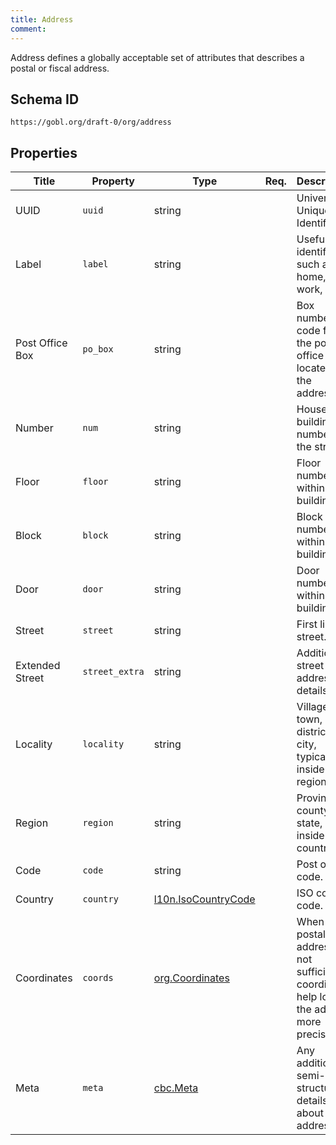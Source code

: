 ```yaml
---
title: Address
comment: 
---
```


Address defines a globally acceptable set of attributes that describes a postal or fiscal address.

## Schema ID

`https://gobl.org/draft-0/org/address`

## Properties

| Title           | Property       | Type                                                  | Req. | Description                                                                                    |
|-----------------|----------------|-------------------------------------------------------|------|------------------------------------------------------------------------------------------------|
| UUID            | `uuid`         | string                                                |      | Universally Unique Identifier.                                                                 |
| Label           | `label`        | string                                                |      | Useful identifier, such as home, work, etc.                                                    |
| Post Office Box | `po_box`       | string                                                |      | Box number or code for the post office box located at the address.                             |
| Number          | `num`          | string                                                |      | House or building number in the street.                                                        |
| Floor           | `floor`        | string                                                |      | Floor number within the building.                                                              |
| Block           | `block`        | string                                                |      | Block number within the building.                                                              |
| Door            | `door`         | string                                                |      | Door number within the building.                                                               |
| Street          | `street`       | string                                                |      | First line of street.                                                                          |
| Extended Street | `street_extra` | string                                                |      | Additional street address details.                                                             |
| Locality        | `locality`     | string                                                |      | Village, town, district, or city, typically inside a region.                                   |
| Region          | `region`       | string                                                |      | Province, county, or state, inside a country.                                                  |
| Code            | `code`         | string                                                |      | Post or ZIP code.                                                                              |
| Country         | `country`      | [l10n.IsoCountryCode](/draft-0/l10n/iso_country_code) |      | ISO country code.                                                                              |
| Coordinates     | `coords`       | [org.Coordinates](/draft-0/org/coordinates)           |      | When the postal address is not sufficient, coordinates help locate the address more precisely. |
| Meta            | `meta`         | [cbc.Meta](/draft-0/cbc/meta)                         |      | Any additional semi-structure details about the address.                                       |

